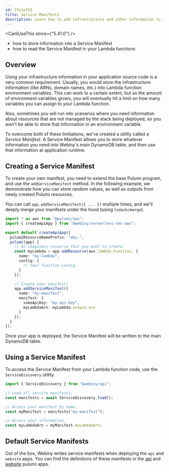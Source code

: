 ```yaml
---
id: 2fe1ef53
title: Service Manifests
description: Learn how to add infrastructure and other information to the Service Manifests.
---
```



<CanIUseThis since={"5.41.0"} />

<WhatYouWillLearn>

- how to store information into a Service Manifest
- how to read the Service Manifest in your Lambda functions

</WhatYouWillLearn>

## Overview

Using your infrastructure information in your application source code is a very common requirement. Usually, you would store the infrastructure information (like ARNs, domain names, etc.) into Lambda function environment variables. This can work to a certain extent, but as the amount of environment variables grows, you will eventually hit a limit on how many variables you can assign to your Lambda function.

Also, sometimes you will run into scenarios where you need information about resources that are not managed by the stack being deployed, so you won't be able to store that information in an environment variable.

To overcome both of these limitations, we've created a utility called a _Service Manifest_. A Service Manifest allows you to store whatever information you need into Webiny's main DynamoDB table, and then use that information at application runtime.

## Creating a Service Manifest

To create your own manifest, you need to extend the base Pulumi program, and use the `addServiceManifest` method. In the following example, we demonstrate how you can store random values, as well as outputs from newly created Pulumi resources.

You can call `app.addServiceManifest({ ... })` multiple times, and we'll deeply merge your manifests under the hood (using `lodash/merge`).

```ts apps/api/webiny.application.ts
import * as aws from "@pulumi/aws";
import { createApiApp } from "@webiny/serverless-cms-aws";

export default createApiApp({
  pulumiResourceNamePrefix: "wby-",
  pulumi(app) {
    // An imaginary resource that you want to create.
    const myLambda = app.addResource(aws.lambda.Function, {
      name: "my-lambda",
      config: {
        // Your function config.
      }
    });

    // Create your manifest!
    app.addServiceManifest({
      name: "my-manifest",
      manifest: {
        someApiKey: "my-api-key",
        myLambdaArn: myLambda.output.arn
      }
    });
  }
});
```

Once your app is deployed, the Service Manifest will be written to the main DynamoDB table.

## Using a Service Manifest

To access the Service Manifest from your Lambda function code, use the `ServiceDiscovery` utility.

```ts
import { ServiceDiscovery } from "@webiny/api";

// Load all service manifests.
const manifests = await ServiceDiscovery.load();

// Access your manifest by name.
const myManifest = manifests["my-manifest"];

// Access your information.
const myLambdaArn = myManifest.myLambdaArn;
```

## Default Service Manifests

Out of the box, Webiny writes service manifests when deploying the `api` and `website` apps. You can find the definitions of these manifests in the [api](https://github.com/webiny/webiny-js/blob/v5.41.0/packages/pulumi-aws/src/apps/api/createApiPulumiApp.ts#L321-L329) and [website](https://github.com/webiny/webiny-js/blob/v5.41.0/packages/pulumi-aws/src/apps/website/createWebsitePulumiApp.ts#L335-L363) pulumi apps.
